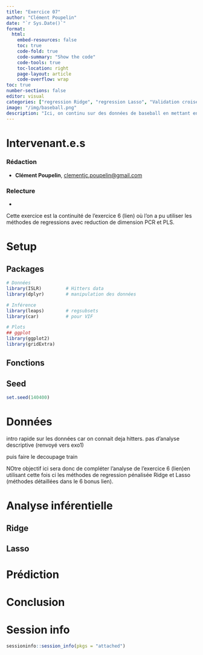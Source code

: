 ```yaml
---
title: "Exercice 07"
author: "Clément Poupelin"
date: "`r Sys.Date()`"
format: 
  html:
    embed-resources: false
    toc: true
    code-fold: true
    code-summary: "Show the code"
    code-tools: true
    toc-location: right
    page-layout: article
    code-overflow: wrap
toc: true
number-sections: false
editor: visual
categories: ["regression Ridge", "regression Lasso", "Validation croisée"]
image: "/img/baseball.png"
description: "Ici, on continu sur des données de baseball en mettant en pratique les techniques de PCR et PLS avec de la validation croisée"
---
```



# Intervenant.e.s

### Rédaction

-   **Clément Poupelin**, [clementjc.poupelin\@gmail.com](mailto:clementjc.poupelin@gmail.com){.email}\

### Relecture

-   


Cette exercice est la continuité de l'exercice 6 (lien) où l'on a pu utiliser les méthodes de regressions avec reduction de dimension PCR et PLS.





# Setup

:::: panel-tabset
## Packages

```r
# Données
library(ISLR)         # Hitters data 
library(dplyr)        # manipulation des données

# Inférence
library(leaps)        # regsubsets 
library(car)          # pour VIF

# Plots
## ggplot
library(ggplot2)
library(gridExtra)
```

## Fonctions

::: panel-tabset

:::

## Seed

```r
set.seed(140400)
```

::::


# Données


intro rapide sur les données car on connait deja hitters. pas d'analyse descriptive (renvoyé vers exo1)

puis faire le decoupage train 



NOtre objectif ici sera donc de compléter l'analyse de l'exercice 6 (lien)en utilisant cette fois ci les méthodes de regression pénalisée Ridge et Lasso (méthodes détaillées dans le 6 bonus lien).

# Analyse inférentielle

::: panel-tabset


## Ridge 



## Lasso



:::



# Prédiction










# Conclusion











# Session info

```r
sessioninfo::session_info(pkgs = "attached")
```













